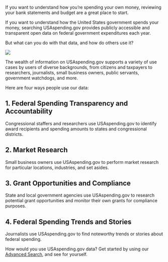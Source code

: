 If you want to understand how you’re spending your own money, reviewing your bank statements and budget are a great place to start. 

If you want to understand how the United States government spends your money, searching USAspending.gov provides publicly accessible and transparent open data on federal government expenditures each year. 

But what can you do with that data, and how do others use it? 

<img src="../../content/featuredContent/images/ways-to-use-our-data.png" />

The wealth of information on USAspending.gov supports a variety of use cases by users of diverse backgrounds, from citizens and taxpayers to researchers, journalists, small business owners, public servants, government watchdogs, and more. 

Here are four ways people use our data: 

## 1. Federal Spending Transparency and Accountability ##

Congressional staffers and researchers use USAspending.gov to identify award recipients and spending amounts to states and congressional districts. 

## 2. Market Research ##
Small business owners use USAspending.gov to perform market research for particular locations, industries, and set asides. 

## 3. Grant Opportunities and Compliance ##
State and local government agencies use USAspending.gov to research potential grant opportunities and monitor their own grants for compliance purposes. 

## 4. Federal Spending Trends and Stories ##
Journalists use USAspending.gov to find noteworthy trends or stories about federal spending. 

How would you use USAspending.gov data? Get started by using our <a target="_blank" rel="noopener noreferrer" href="https://www.usaspending.gov/search">Advanced Search</a>, and see for yourself. 
